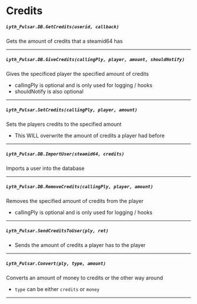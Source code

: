 # Credits

##### `Lyth_Pulsar.DB.GetCredits(userid, callback)`
Gets the amount of credits that a steamid64 has

---
##### `Lyth_Pulsar.DB.GiveCredits(callingPly, player, amount, shouldNotify)`
Gives the specificed player the specified amount of credits
- callingPly is optional and is only used for logging / hooks
- shouldNotify is also optional

---
##### `Lyth_Pulsar.SetCredits(callingPly, player, amount)`
Sets the players credits to the specified amount
- This WILL overwrite the amount of credits a player had before

---
##### `Lyth_Pulsar.DB.ImportUser(steamid64, credits)`
Imports a user into the database

---
##### `Lyth_Pulsar.DB.RemoveCredits(callingPly, player, amount)`
Removes the specified amount of credits from the player
- callingPly is optional and is only used for logging / hooks

---
##### `Lyth_Pulsar.SendCreditsToUser(ply, ret)`
- Sends the amount of credits a player has to the player
---
##### `Lyth_Pulsar.Convert(ply, type, amount)`
Converts an amount of money to credits or the other way around
- `type` can be either `credits` or `money`
---